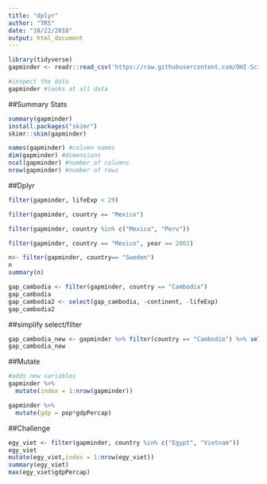 ```yaml
---
title: "dplyr"
author: "TRS"
date: "10/22/2018"
output: html_document
---
```


```r
library(tidyverse)
gapminder <- readr::read_csv('https://raw.githubusercontent.com/OHI-Science/data-science-training/master/data/gapminder.csv') #read in file from Github

#inspect the data
gapminder #looks at all data
```
##Summary Stats

```r
summary(gapminder)
install.packages("skimr")
skimr::skim(gapminder)

names(gapminder) #column names
dim(gapminder) #dimensions
ncol(gapminder) #number of columns
nrow(gapminder) #number of rows
```

##Dplyr

```r
filter(gapminder, lifeExp < 29)
```

```r
filter(gapminder, country == "Mexico")
```

```r
filter(gapminder, country %in% c("Mexico", "Peru"))
```

```r
filter(gapminder, country == "Mexico", year == 2002)
```

```r
n<- filter(gapminder, country== "Sweden")
n
summary(n)
```

```r
gap_cambodia <- filter(gapminder, country == "Cambodia")
gap_cambodia
gap_cambodia2 <- select(gap_cambodia, -continent, -lifeExp)
gap_cambodia2
```
##simplify select/filter
```r
gap_cambodia_new <- gapminder %>% filter(country == "Cambodia") %>% select(-continent, -lifeExp)
gap_cambodia_new
```
##Mutate
```r
#adds new variables
gapminder %>% 
  mutate(index = 1:nrow(gapminder))

gapminder %>%
  mutate(gdp = pop*gdpPercap)
```

##Challenge
```r
egy_viet <- filter(gapminder, country %in% c("Egypt", "Vietnam"))
egy_viet
mutate(egy_viet,index = 1:nrow(egy_viet))
summary(egy_viet)
max(egy_viet$gdpPercap)
```

